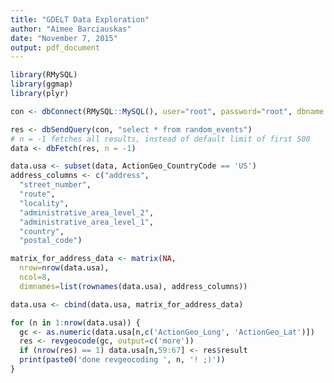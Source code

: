 ```yaml
---
title: "GDELT Data Exploration"
author: "Aimee Barciauskas"
date: "November 7, 2015"
output: pdf_document
---
```


```r
library(RMySQL)
library(ggmap)
library(plyr)

con <- dbConnect(RMySQL::MySQL(), user="root", password="root", dbname = "gdelt")

res <- dbSendQuery(con, "select * from random_events")
# n = -1 fetches all results, instead of default limit of first 500
data <- dbFetch(res, n = -1)

data.usa <- subset(data, ActionGeo_CountryCode == 'US')
address_columns <- c("address",
  "street_number",
  "route",
  "locality",
  "administrative_area_level_2",
  "administrative_area_level_1",
  "country",
  "postal_code")

matrix_for_address_data <- matrix(NA,
  nrow=nrow(data.usa),
  ncol=8,
  dimnames=list(rownames(data.usa), address_columns))

data.usa <- cbind(data.usa, matrix_for_address_data)

for (n in 1:nrow(data.usa)) {
  gc <- as.numeric(data.usa[n,c('ActionGeo_Long', 'ActionGeo_Lat')])
  res <- revgeocode(gc, output=c('more'))
  if (nrow(res) == 1) data.usa[n,59:67] <- res$result
  print(paste0('done revgeocoding ', n, '! ;)'))
}

```

